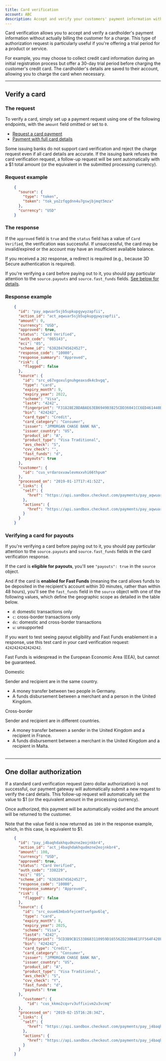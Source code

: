 ```yaml
---
title: Card verification
account: ABC
description: Accept and verify your customers' payment information without billing them.
---
```



Card verification allows you to accept and verify a cardholder's payment information without actually billing the customer for a charge. This type of authorization request is particularly useful if you're offering a trial period for a product or service.

For example, you may choose to collect credit card information during an initial registration process but offer a 30-day trial period before charging the customer's credit card. The cardholder's details are saved to their account, allowing you to charge the card when necessary.

---

## Verify a card

### The request

To verify a card, simply set up a payment request using one of the following endpoints, with the `amount` field omitted or set to `0`.

*   [Request a card payment](/payments/accept-payments/request-a-card-payment)
*   [Payment with full card details](/integrate/full-card-details-api)

<TipBox variant="warning">

Some issuing banks do not support card verification and reject the charge request even if all card details are accurate. If the issuing bank refuses the card verification request, a follow-up request will be sent automatically with a $1 total amount (or the equivalent in the submitted processing currency).

</TipBox>

### Request example

```json
    {
      "source": {
        "type": "token",
        "token": "tok_yo2zfqgdnn4u7gswjbjmqt5mza"
      },
      "currency": "USD"
    }
```

### The response

If the `approved` field is `true` and the `status` field has a value of `Card Verified`, the verification was successful. If unsuccessful, the card may be invalid/expired or the account may have an insufficient available balance.

If you received a `202` response, a redirect is required (e.g., because 3D Secure authentication is required).

<TipBox variant="info" title="Verifying a card for payouts">

If you're verifying a card before paying out to it, you should pay particular attention to the `source.payouts` and `source.fast_funds` fields. [See below for details](#Cardverification-verificationforpayouts).

</TipBox>

### Response example

```json
    {
      "id": "pay_aqwuar5sjb5upkupgywyzapfii",
      "action_id": "act_aqwuar5sjb5upkupgywyzapfii",
      "amount": 0,
      "currency": "USD",
      "approved": true,
      "status": "Card Verified",
      "auth_code": "085143",
      "eci": "05",
      "scheme_id": "638284745624527",
      "response_code": "10000",
      "response_summary": "Approved",
      "risk": {
        "flagged": false
      },
      "source": {
        "id": "src_o67xgoxulgnuhgeaxsdk4cbvgq",
        "type": "card",
        "expiry_month": 9,
        "expiry_year": 2022,
        "scheme": "Visa",
        "last4": "4242",
        "fingerprint": "F31828E2BDABAE63EB694903825CDD36041CC6ED461440B81415895855502832",
        "bin": "424242",
        "card_type": "Credit",
        "card_category": "Consumer",
        "issuer": "JPMORGAN CHASE BANK NA",
        "issuer_country": "US",
        "product_id": "A",
        "product_type": "Visa Traditional",
        "avs_check": "S",
        "cvv_check": "",
    	"fast_funds": "d",
    	"payouts": true
      },
      "customer": {
        "id": "cus_vrdaroxvawlevmxxvhi66thpum"
      },
      "processed_on": "2019-01-17T17:41:52Z",
      "_links": {
        "self": {
          "href": "https://api.sandbox.checkout.com/payments/pay_aqwuar5sjb5upkupgywyzapfii"
        },
        "actions": {
          "href": "https://api.sandbox.checkout.com/payments/pay_aqwuar5sjb5upkupgywyzapfii/actions"
        }
      }
    }
```

### Verifying a card for payouts

If you're verifying a card before paying out to it, you should pay particular attention to the `source.payouts` and `source.fast_funds` fields in the card verification response.

If the card is **eligible for payouts**, you'll see `"payouts": true` in the `source` object.

And if the card is **enabled for Fast Funds** (meaning the card allows funds to be deposited in the recipient's account within 30 minutes, rather than within 48 hours), you'll see the `fast_funds` field in the `source` object with one of the following values, which define the geographic scope as detailed in the table below.

*   `d`: domestic transactions only
*   `c`: cross-border transactions only
*   `dc`: domestic and cross-border transactions
*   `u`: unsupported

<TipBox variant="info">

If you want to test seeing payout eligibility and Fast Funds enablement in a response, use this test card in your card verification request: `4242424242424242`.

</TipBox>

<TipBox variant="note">

Fast Funds is widespread in the European Economic Area (EEA), but cannot be guaranteed.

</TipBox>

<Table>
<TableHead headers={['Geographic scope', 'Definition', 'Examples']} />
<TableBody>
<TableRow>
<TableCell>

Domestic

</TableCell>
<TableCell>

Sender and recipient are in the same country.

</TableCell>
<TableCell>

*   A money transfer between two people in Germany.
*   A funds disbursement between a merchant and a person in the United Kingdom.

</TableCell>
</TableRow>
<TableRow>
<TableCell>

Cross-border

</TableCell>
<TableCell>

Sender and recipient are in different countries.

</TableCell>
<TableCell>

*   A money transfer between a sender in the United Kingdom and a recipient in France.
*   A funds disbursement between a merchant in the United Kingdom and a recipient in Malta.

</TableCell>
</TableRow>
</TableBody>
</Table>

---

## One dollar authorization

If a standard card verification request (zero dollar authorization) is not successful, our payment gateway will automatically submit a new request to verify the card details. This follow-up request will automatically set the value to $1 (or the equivalent amount in the processing currency).

Once authorized, this payment will be automatically voided and the amount will be returned to the customer.

<TipBox variant="info">

Note that the value field is now returned as `100` in the response example, which, in this case, is equivalent to $1.

</TipBox>

```json
    {
      "id": "pay_j4baqhdakhqudmzne2eojnkbr4",
      "action_id": "act_j4baqhdakhqudmzne2eojnkbr4",
      "amount": 100,
      "currency": "USD",
      "approved": true,
      "status": "Card Verified",
      "auth_code": "338229",
      "eci": "05",
      "scheme_id": "638284745624527",
      "response_code": "10000",
      "response_summary": "Approved",
      "risk": {
        "flagged": false
      },
      "source": {
        "id": "src_ouue63mbxbfejcmttvefgav6lq",
        "type": "card",
        "expiry_month": 8,
        "expiry_year": 2025,
        "scheme": "Visa",
        "last4": "4242",
        "fingerprint": "5CD3B9CB15338683110959D165562D23084E1FF564F420FE9A990DF0BCD093FC",
        "bin": "424242",
        "card_type": "Credit",
        "card_category": "Consumer",
        "issuer": "JPMORGAN CHASE BANK NA",
        "issuer_country": "US",
        "product_id": "A",
        "product_type": "Visa Traditional",
        "avs_check": "S",
        "cvv_check": "Y",
    	"fast_funds": "d",
    	"payouts": true
      },
        "customer": {
          "id": "cus_kkmo2cqvrv3uffixivm2u3vcmq"
      },
      "processed_on": "2019-02-15T16:28:34Z",
      "_links": {
        "self": {
          "href": "https://api.sandbox.checkout.com/payments/pay_j4baqhdakhqudmzne2eojnkbr4"
        },
        "actions": {
          "href": "https://api.sandbox.checkout.com/payments/pay_j4baqhdakhqudmzne2eojnkbr4/actions"
        }
      }
    }
```
